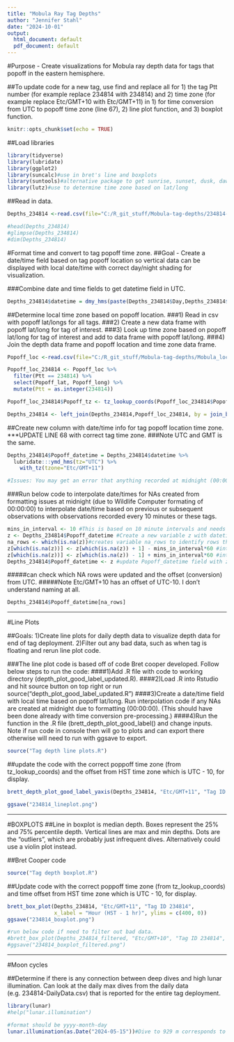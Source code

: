 ```yaml
---
title: "Mobula Ray Tag Depths"
author: "Jennifer Stahl"
date: "2024-10-01"
output:
  html_document: default
  pdf_document: default
---
```


#Purpose - Create visualizations for Mobula ray depth data for tags that popoff in the eastern hemisphere.

##To update code for a new tag, use find and replace all for 1) the tag Ptt number (for example replace 234814 with 234814) and 2) time zone (for example replace Etc/GMT+10 with Etc/GMT+11) in 1) for time conversion from UTC to popoff time zone (line 67), 2) line plot function, and 3) boxplot function. 

```r
knitr::opts_chunk$set(echo = TRUE)
```
##Load libraries
```r
library(tidyverse)
library(lubridate)
library(ggplot2)
library(suncalc)#use in bret's line and boxplots
library(suntools)#alternative package to get sunrise, sunset, dusk, dawn
library(lutz)#use to determine time zone based on lat/long
```

##Read in data.
```r
Depths_234814 <-read.csv(file="C:/R_git_stuff/Mobula-tag-depths/234814-Series.csv", header=TRUE, sep=",")

#head(Depths_234814)
#glimpse(Depths_234814)
#dim(Depths_234814) 
```

#Format time and convert to tag popoff time zone.
##Goal - Create a date/time field based on tag popoff location so vertical data can be displayed with local date/time with correct day/night shading for visualization.

###Combine date and time fields to get datetime field in UTC.
```r
Depths_234814$datetime = dmy_hms(paste(Depths_234814$Day,Depths_234814$Time))
```

##Determine local time zone based on popoff location. 
###1) Read in csv with popoff lat/longs for all tags.
###2) Create a new data frame with popoff lat/long for tag of interest.
###3) Look up time zone based on popoff lat/long for tag of interest and add to data frame with popoff lat/long.
###4) Join the depth data frame and popoff location and time zone data frame.
```r
Popoff_loc <-read.csv(file="C:/R_git_stuff/Mobula-tag-depths/Mobula_locations.csv", header=TRUE, sep=",")

Popoff_loc_234814 <- Popoff_loc %>% 
  filter(Ptt == 234814) %>%
  select(Popoff_lat, Popoff_long) %>%
  mutate(Ptt = as.integer(234814))

Popoff_loc_234814$Popoff_tz <- tz_lookup_coords(Popoff_loc_234814$Popoff_lat, Popoff_loc_234814$Popoff_long, method = "accurate")

Depths_234814 <- left_join(Depths_234814,Popoff_loc_234814, by = join_by (Ptt))
```

##Create new column with date/time info for tag popoff location time zone. 
***UPDATE LINE 68 with correct tag time zone.
###Note UTC and GMT is the same. 
```r
Depths_234814$Popoff_datetime = Depths_234814$datetime %>%
  lubridate:::ymd_hms(tz="UTC") %>% 
    with_tz(tzone="Etc/GMT+11")

#Issues: You may get an error that anything recorded at midnight (00:00:00) failed to parse and will get NAs. Run below code to add date/times for NAs based on prior or subsequent recorded date/times. 
```
###Run below code to interpolate date/times for NAs created from formatting issues at midnight (due to Wildlife Computer formating of 00:00:00) to interpolate date/time based on previous or subsequent observations with observations recorded every 10 minutes or these tags. 
```r
mins_in_interval <- 10 #This is based on 10 minute intervals and needs to be updated if interval is different.
z <- Depths_234814$Popoff_datetime #Create a new variable z with datetime info to update.
na_rows <- which(is.na(z))#creates variable na_rows to identify rows that were updated from NA in below code.
z[which(is.na(z))] <- z[which(is.na(z)) + 1] - mins_in_interval*60 #interpolates NA row with date/time from previous 10 minute interval.
z[which(is.na(z))] <- z[which(is.na(z)) - 1] + mins_in_interval*60 #interpolates NA row with date/time from following 10 minute interval.
Depths_234814$Popoff_datetime <- z #update Popoff_datetime field with z variable.
```
#####can check which NA rows were updated and the offset (conversion) from UTC.
#####Note Etc/GMT+10 has an offset of UTC-10. I don't understand naming at all.

```r
Depths_234814$Popoff_datetime[na_rows]
```
*****************************************************************************************************
#Line Plots

##Goals: 1)Create line plots for daily depth data to visualize depth data for end of tag deployment. 2)Filter out any bad data, such as when tag is floating and rerun line plot code.

###The line plot code is based off of code Bret cooper developed. Follow below steps to run the code:
####1)Add .R file with code to working directory (depth_plot_good_label_updated.R). 
####2)Load .R into Rstudio and hit source button on top right or run source("depth_plot_good_label_updated.R")
####3)Create a date/time field with local time based on popoff lat/long. Run interpolation code if any NAs are created at midnight due to formatting (00:00:00). (This should have been done already with time conversion pre-processing.)
####4)Run the function in the .R file (brett_depth_plot_good_label() and change inputs. Note if run code in console then will go to plots and can export there otherwise will need to run with ggsave to export.

```r
source("Tag depth line plots.R")
```

##update the code with the correct poppoff time zone (from tz_lookup_coords) and the offset from HST time zone which is UTC - 10, for display.

```r
brett_depth_plot_good_label_yaxis(Depths_234814, "Etc/GMT+11", "Tag ID 234814", x_label = "Date/time (HST - 1) hr)", ylims = c(400, 0))

ggsave("234814_lineplot.png")
```

**************************************************************************
#BOXPLOTS
##Line in boxplot is median depth. Boxes represent the 25% and 75% percentile depth. Vertical lines are max and min depths. Dots are the "outliers", which are probably just infrequent dives. Alternatively could use a violin plot instead.

##Bret Cooper code
```r
source("Tag depth boxplot.R")
```

##Update code with the correct poppoff time zone (from tz_lookup_coords) and time offset from HST time zone which is UTC - 10, for display.
```r
brett_box_plot(Depths_234814, "Etc/GMT+11", "Tag ID 234814",
               x_label = "Hour (HST - 1 hr)", ylims = c(400, 0))
ggsave("234814_boxplot.png")

#run below code if need to filter out bad data.
#brett_box_plot(Depths_234814_filtered, "Etc/GMT+10", "Tag ID 234814", x_label = "Hours (HST)", ylims = c(400, 0))
#ggsave("234814_boxplot_filtered.png")

```

*****************************************************************************
#Moon cycles

##Determine if there is any connection between deep dives and high lunar illumination. Can look at the daily max dives from the daily data (e.g. 234814-DailyData.csv) that is reported for the entire tag deployment.  
```r
library(lunar)
#help("lunar.illumination")

#format should be yyyy-month-day
lunar.illumination(as.Date("2024-05-15"))#Dive to 929 m corresponds to lunar illumination of 0.479804

```